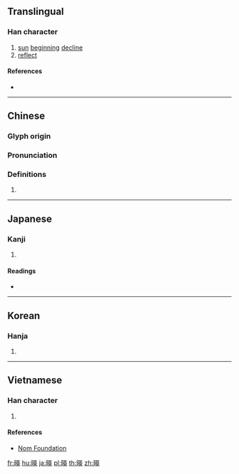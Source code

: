 {{character info/new}}
{{also|映}}
==Translingual==

===Han character===
{{Han char|rn=72|rad=日|as=09|sn=13|four=|canj=ATLK|ids=⿰日英}}

# [[sun]] [[beginning]] [[decline]]
# [[reflect]]

====References====
* {{Han ref|kx=0498.100|dkj=14048|dj=0866.080|hdz=21517.020|uh=668E|ud=26254}}

----

==Chinese==
{{zh-forms}}

===Glyph origin===
{{Han etym}}

===Pronunciation===
{{zh-pron
|m=yìng
|c=jing2
|mc=y
|oc=y
|ma=
|cat=n,v
}}

===Definitions===
{{zh-hanzi}}

# {{rfdef|lang=zh}}

----

==Japanese==

===Kanji===
{{ja-kanji|grade=|rs=日09}}

# {{defn|lang=ja|sort=日09}}

====Readings====
* {{ja-readings|on=[[えい]] (ei), [[よう]] (yō)|kun=[[はえる]] (haeru), [[うつる]] (utsuru), [[うつす]] (utsusu)}}

----

==Korean==

===Hanja===
{{ko-hanja|hangeul=영|eumhun=|rv=yeong|mr=yŏng|y=yeng}}

# {{defn|lang=ko|sort=日09}}

----

==Vietnamese==

===Han character===
{{vi-readings|rs=日09|hanviet=ánh}}

# {{defn|lang=vi|sort=日09}}

====References====
* [http://nomfoundation.org/common/nom_details.php?codepoint=668e Nom Foundation]

[[fr:暎]]
[[hu:暎]]
[[ja:暎]]
[[pl:暎]]
[[th:暎]]
[[zh:暎]]
